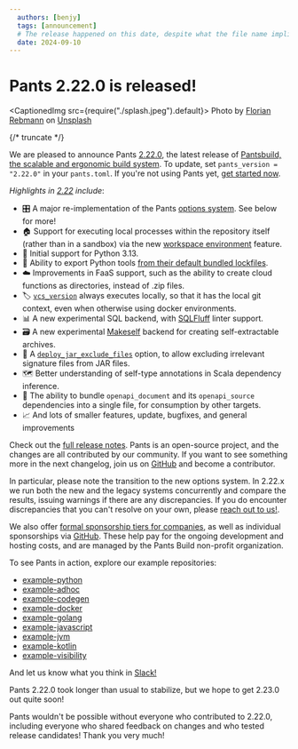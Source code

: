```yaml
---
  authors: [benjy]
  tags: [announcement]
  # The release happened on this date, despite what the file name implies (which is when this post was authored)
  date: 2024-09-10
---
```


# Pants 2.22.0 is released!

<CaptionedImg src={require("./splash.jpeg").default}>
  Photo by [Florian
  Rebmann](https://unsplash.com/@florianxrebmann?utm_content=creditCopyText&utm_medium=referral&utm_source=unsplash)
  on
  [Unsplash](https://unsplash.com/photos/a-building-with-a-flag-on-top-cWAsvnD9A98?utm_content=creditCopyText&utm_medium=referral&utm_source=unsplash)
</CaptionedImg>

{/* truncate */}

We are pleased to announce Pants [2.22.0](<(https://github.com/pantsbuild/pants/tree/2.22.x/docs/notes/2.22.x.md)>), the latest release of [Pantsbuild, the scalable and ergonomic build system](https://www.pantsbuild.org/). To update, set `pants_version = "2.22.0"` in your `pants.toml`. If you're not using Pants yet, [get started now](https://www.pantsbuild.org/2.22/docs/getting-started).

_Highlights in [2.22](<(https://github.com/pantsbuild/pants/tree/2.22.x/src/python/pants/notes/2.22.x.md)>) include_:

- 🎛 A major re-implementation of the Pants [options system](https://www.pantsbuild.org/2.22/docs/using-pants/key-concepts/options). See below for more!
- 🏠 Support for executing local processes within the repository itself (rather than in a sandbox) via the new [workspace environment](https://www.pantsbuild.org/stable/docs/using-pants/environments#in-workspace-execution-experimental_workspace_environment) feature.
- 🐍 Initial support for Python 3.13.
- 🛫 Ability to export Python tools [from their default bundled lockfiles](https://www.pantsbuild.org/2.22/docs/using-pants/setting-up-an-ide#tool-virtualenvs).
- ☁️ Improvements in FaaS support, such as the ability to create cloud functions as directories, instead of .zip files.
- 🏷️ [`vcs_version`](https://www.pantsbuild.org/stable/reference/targets/vcs_version) always executes locally, so that it has the local git context, even when otherwise using docker environments.
- 📊 A new experimental SQL backend, with [SQLFluff](https://sqlfluff.com/) linter support.
- 🗃️ A new experimental [Makeself](https://makeself.io/) backend for creating self-extractable archives.
- 🫙 A [`deploy_jar_exclude_files`](https://www.pantsbuild.org/2.22/reference/subsystems/jvm#deploy_jar_exclude_files) option, to allow excluding irrelevant signature files from JAR files.
- 🗺️ Better understanding of self-type annotations in Scala dependency inference.
- 🎒 The ability to bundle `openapi_document` and its `openapi_source` dependencies into a single file, for consumption by other targets.
- 📈 And lots of smaller features, update, bugfixes, and general improvements

Check out the [full release notes](https://github.com/pantsbuild/pants/tree/2.22.x/docs/notes/2.22.x.md). Pants is an open-source project, and the changes are all contributed by our community. If you want to see something more in the next changelog, join us on [GitHub](https://github.com/pantsbuild/pants) and become a contributor.

In particular, please note the transition to the new options system. In 2.22.x we run both the new and the legacy systems concurrently and compare the results, issuing warnings if there are any discrepancies. If you do encounter discrepancies that you can't resolve on your own, please [reach out to us!](https://www.pantsbuild.org/community/getting-help).

We also offer [formal sponsorship tiers for companies](https://www.pantsbuild.org/sponsorship), as well as individual sponsorships via [GitHub](https://github.com/sponsors/pantsbuild). These help pay for the ongoing development and hosting costs, and are managed by the Pants Build non-profit organization.

To see Pants in action, explore our example repositories:

- [example-python](https://github.com/pantsbuild/example-python)
- [example-adhoc](https://github.com/pantsbuild/example-adhoc/)
- [example-codegen](https://github.com/pantsbuild/example-codegen)
- [example-docker](https://github.com/pantsbuild/example-docker)
- [example-golang](https://github.com/pantsbuild/example-golang)
- [example-javascript](https://github.com/pantsbuild/example-javascript)
- [example-jvm](https://github.com/pantsbuild/example-jvm)
- [example-kotlin](https://github.com/pantsbuild/example-kotlin)
- [example-visibility](https://github.com/pantsbuild/example-visibility)

And let us know what you think in [Slack!](https://www.pantsbuild.org/community/getting-help)

Pants 2.22.0 took longer than usual to stabilize, but we hope to get 2.23.0 out quite soon!

Pants wouldn't be possible without everyone who contributed to 2.22.0, including everyone who shared feedback on changes and who tested release candidates! Thank you very much!
